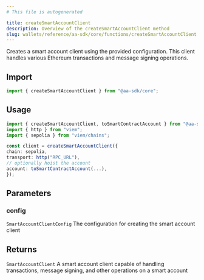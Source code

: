 ```yaml
---
# This file is autogenerated

title: createSmartAccountClient
description: Overview of the createSmartAccountClient method
slug: wallets/reference/aa-sdk/core/functions/createSmartAccountClient
---
```


Creates a smart account client using the provided configuration. This client handles various Ethereum transactions and message signing operations.

## Import

```ts
import { createSmartAccountClient } from "@aa-sdk/core";
```

## Usage

```ts
import { createSmartAccountClient, toSmartContractAccount } from "@aa-sdk/core";
import { http } from "viem";
import { sepolia } from "viem/chains";

const client = createSmartAccountClient({
chain: sepolia,
transport: http("RPC_URL"),
// optionally hoist the account
account: toSmartContractAccount(...),
});
```

## Parameters

### config

`SmartAccountClientConfig`
The configuration for creating the smart account client

## Returns

`SmartAccountClient`
A smart account client capable of handling transactions, message signing, and other operations on a smart account
